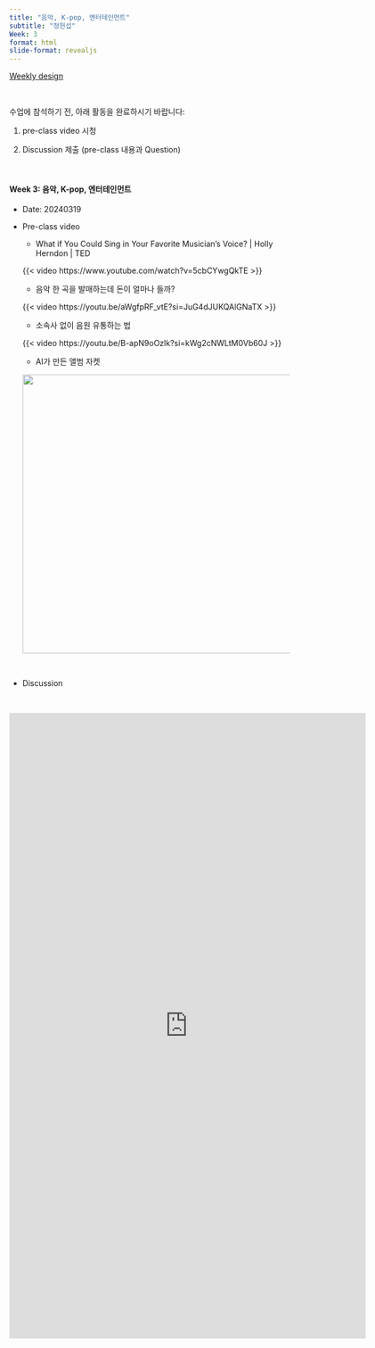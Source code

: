 ```yaml
---
title: "음악, K-pop, 엔터테인먼트"
subtitle: "정헌섭" 
Week: 3
format: html
slide-format: revealjs
---
```


[Weekly design](https://changjunlee.com/teaching/cul_tech_101/weekly_2/)

<br>

수업에 참석하기 전, 아래 활동을 완료하시기 바랍니다:

1.  pre-class video 시청

2.  Discussion 제출 (pre-class 내용과 Question)

<br>

#### **Week 3: 음악, K-pop, 엔터테인먼트**

-   Date: 20240319

-   Pre-class video

    -   What if You Could Sing in Your Favorite Musician's Voice? \| Holly Herndon \| TED

    {{< video https://www.youtube.com/watch?v=5cbCYwgQkTE >}}

    -   음악 한 곡을 발매하는데 돈이 얼마나 들까?

    {{< video https://youtu.be/aWgfpRF_vtE?si=JuG4dJUKQAlGNaTX >}}

    -   소속사 없이 음원 유통하는 법

    {{< video https://youtu.be/B-apN9oOzlk?si=kWg2cNWLtM0Vb60J >}}

    -   AI가 만든 앨범 자켓

    ![](/teaching/cul_tech_101/img/album_jacket.jpg){width="500"}

<br>

-   Discussion

<br>

<iframe src="https://docs.google.com/forms/d/e/1FAIpQLSdGVc4OqI-iKRz4xazEXB7CvMvqJKx1qTE_ABoAV6F1G-yDMg/viewform?embedded=true" width="640" height="1122" frameborder="0" marginheight="0" marginwidth="0">로드 중…</iframe>



